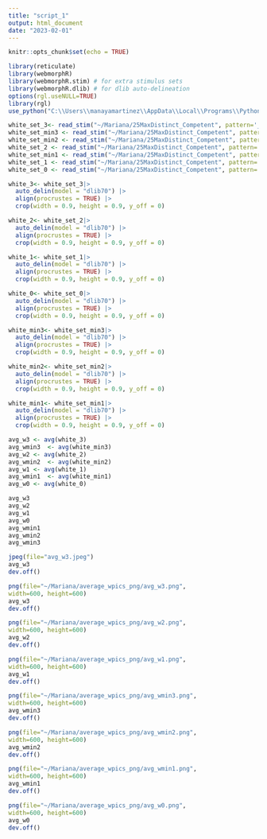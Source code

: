 ```yaml
---
title: "script_1"
output: html_document
date: "2023-02-01"
---
```


```r
knitr::opts_chunk$set(echo = TRUE)
```

```r
library(reticulate)
library(webmorphR)
library(webmorphR.stim) # for extra stimulus sets
library(webmorphR.dlib) # for dlib auto-delineation
options(rgl.useNULL=TRUE)
library(rgl)
use_python("C:\\Users\\manayamartinez\\AppData\\Local\\Programs\\Python\\Python37")

```


```r
white_set_3<- read_stim("~/Mariana/25MaxDistinct_Competent", pattern='_3.00')
white_set_min3 <- read_stim("~/Mariana/25MaxDistinct_Competent", pattern='_-3.00')
white_set_min2 <- read_stim("~/Mariana/25MaxDistinct_Competent", pattern='_-2.00')
white_set_2 <- read_stim("~/Mariana/25MaxDistinct_Competent", pattern='_2.00')
white_set_min1 <- read_stim("~/Mariana/25MaxDistinct_Competent", pattern='_-1.00')
white_set_1 <- read_stim("~/Mariana/25MaxDistinct_Competent", pattern='_1.00')
white_set_0 <- read_stim("~/Mariana/25MaxDistinct_Competent", pattern='_0.00')

```

```r
white_3<- white_set_3|>
  auto_delin(model = "dlib70") |>
  align(procrustes = TRUE) |>
  crop(width = 0.9, height = 0.9, y_off = 0)
```

```r
white_2<- white_set_2|>
  auto_delin(model = "dlib70") |>
  align(procrustes = TRUE) |>
  crop(width = 0.9, height = 0.9, y_off = 0)
```

```r
white_1<- white_set_1|>
  auto_delin(model = "dlib70") |>
  align(procrustes = TRUE) |>
  crop(width = 0.9, height = 0.9, y_off = 0)
```

```r
white_0<- white_set_0|>
  auto_delin(model = "dlib70") |>
  align(procrustes = TRUE) |>
  crop(width = 0.9, height = 0.9, y_off = 0)
```

```r
white_min3<- white_set_min3|>
  auto_delin(model = "dlib70") |>
  align(procrustes = TRUE) |>
  crop(width = 0.9, height = 0.9, y_off = 0)
```

```r
white_min2<- white_set_min2|>
  auto_delin(model = "dlib70") |>
  align(procrustes = TRUE) |>
  crop(width = 0.9, height = 0.9, y_off = 0)
```

```r
white_min1<- white_set_min1|>
  auto_delin(model = "dlib70") |>
  align(procrustes = TRUE) |>
  crop(width = 0.9, height = 0.9, y_off = 0)
```

```r
avg_w3 <- avg(white_3)
avg_wmin3  <- avg(white_min3)
avg_w2 <- avg(white_2)
avg_wmin2  <- avg(white_min2)
avg_w1 <- avg(white_1)
avg_wmin1  <- avg(white_min1)
avg_w0 <- avg(white_0)
```

```r
avg_w3 
avg_w2 
avg_w1 
avg_w0 
avg_wmin1 
avg_wmin2  
avg_wmin3 
```

```r
jpeg(file="avg_w3.jpeg")
avg_w3 
dev.off()
```

```r
png(file="~/Mariana/average_wpics_png/avg_w3.png",
width=600, height=600)
avg_w3
dev.off()
```
```r
png(file="~/Mariana/average_wpics_png/avg_w2.png",
width=600, height=600)
avg_w2
dev.off()
```

```r
png(file="~/Mariana/average_wpics_png/avg_w1.png",
width=600, height=600)
avg_w1
dev.off()
```

```r
png(file="~/Mariana/average_wpics_png/avg_wmin3.png",
width=600, height=600)
avg_wmin3 
dev.off()
```

```r
png(file="~/Mariana/average_wpics_png/avg_wmin2.png",
width=600, height=600)
avg_wmin2 
dev.off()
```

```r
png(file="~/Mariana/average_wpics_png/avg_wmin1.png",
width=600, height=600)
avg_wmin1
dev.off()
```

```r

png(file="~/Mariana/average_wpics_png/avg_w0.png",
width=600, height=600)
avg_w0
dev.off()
```

